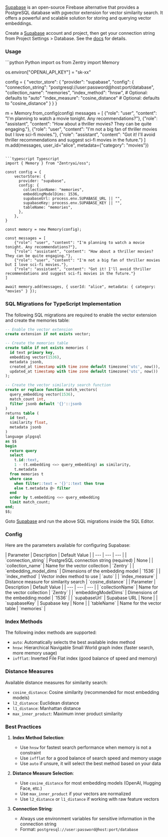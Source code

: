 [Supabase](https://supabase.com/) is an open-source Firebase alternative that provides a PostgreSQL database with pgvector extension for vector similarity search. It offers a powerful and scalable solution for storing and querying vector embeddings.

Create a [Supabase](https://supabase.com/dashboard/projects) account and project, then get your connection string from Project Settings > Database. See the [docs](https://supabase.github.io/vecs/hosting/) for details.

### Usage

<CodeGroup>
```python Python
import os
from Zentry import Memory

os.environ["OPENAI_API_KEY"] = "sk-xx"

config = {
    "vector_store": {
        "provider": "supabase",
        "config": {
            "connection_string": "postgresql://user:password@host:port/database",
            "collection_name": "memories",
            "index_method": "hnsw",  # Optional: defaults to "auto"
            "index_measure": "cosine_distance"  # Optional: defaults to "cosine_distance"
        }
    }
}

m = Memory.from_config(config)
messages = [
    {"role": "user", "content": "I'm planning to watch a movie tonight. Any recommendations?"},
    {"role": "assistant", "content": "How about a thriller movies? They can be quite engaging."},
    {"role": "user", "content": "I'm not a big fan of thriller movies but I love sci-fi movies."},
    {"role": "assistant", "content": "Got it! I'll avoid thriller recommendations and suggest sci-fi movies in the future."}
]
m.add(messages, user_id="alice", metadata={"category": "movies"})
```

```typescript Typescript
import { Memory } from "Zentryai/oss";

const config = {
    vectorStore: {
      provider: "supabase",
      config: {
        collectionName: "memories",
        embeddingModelDims: 1536,
        supabaseUrl: process.env.SUPABASE_URL || "",
        supabaseKey: process.env.SUPABASE_KEY || "",
        tableName: "memories",
      },
    },
}

const memory = new Memory(config);

const messages = [
    {"role": "user", "content": "I'm planning to watch a movie tonight. Any recommendations?"},
    {"role": "assistant", "content": "How about a thriller movies? They can be quite engaging."},
    {"role": "user", "content": "I'm not a big fan of thriller movies but I love sci-fi movies."},
    {"role": "assistant", "content": "Got it! I'll avoid thriller recommendations and suggest sci-fi movies in the future."}
]

await memory.add(messages, { userId: "alice", metadata: { category: "movies" } });
```
</CodeGroup>

### SQL Migrations for TypeScript Implementation

The following SQL migrations are required to enable the vector extension and create the memories table:

```sql
-- Enable the vector extension
create extension if not exists vector;

-- Create the memories table
create table if not exists memories (
  id text primary key,
  embedding vector(1536),
  metadata jsonb,
  created_at timestamp with time zone default timezone('utc', now()),
  updated_at timestamp with time zone default timezone('utc', now())
);

-- Create the vector similarity search function
create or replace function match_vectors(
  query_embedding vector(1536),
  match_count int,
  filter jsonb default '{}'::jsonb
)
returns table (
  id text,
  similarity float,
  metadata jsonb
)
language plpgsql
as $$
begin
  return query
  select
    t.id::text,
    1 - (t.embedding <=> query_embedding) as similarity,
    t.metadata
  from memories t
  where case
    when filter::text = '{}'::text then true
    else t.metadata @> filter
  end
  order by t.embedding <=> query_embedding
  limit match_count;
end;
$$;
```

Goto [Supabase](https://supabase.com/dashboard/projects) and run the above SQL migrations inside the SQL Editor.

### Config

Here are the parameters available for configuring Supabase:

<Tabs>
<Tab title="Python">
| Parameter | Description | Default Value |
| --- | --- | --- |
| `connection_string` | PostgreSQL connection string (required) | None |
| `collection_name` | Name for the vector collection | `Zentry` |
| `embedding_model_dims` | Dimensions of the embedding model | `1536` |
| `index_method` | Vector index method to use | `auto` |
| `index_measure` | Distance measure for similarity search | `cosine_distance` |
</Tab>
<Tab title="TypeScript">
| Parameter | Description | Default Value |
| --- | --- | --- |
| `collectionName` | Name for the vector collection | `Zentry` |
| `embeddingModelDims` | Dimensions of the embedding model | `1536` |
| `supabaseUrl` | Supabase URL | None |
| `supabaseKey` | Supabase key | None |
| `tableName` | Name for the vector table | `memories` |
</Tab>
</Tabs>

### Index Methods

The following index methods are supported:

- `auto`: Automatically selects the best available index method
- `hnsw`: Hierarchical Navigable Small World graph index (faster search, more memory usage)
- `ivfflat`: Inverted File Flat index (good balance of speed and memory)

### Distance Measures

Available distance measures for similarity search:

- `cosine_distance`: Cosine similarity (recommended for most embedding models)
- `l2_distance`: Euclidean distance
- `l1_distance`: Manhattan distance
- `max_inner_product`: Maximum inner product similarity

### Best Practices

1. **Index Method Selection**:
   - Use `hnsw` for fastest search performance when memory is not a constraint
   - Use `ivfflat` for a good balance of search speed and memory usage
   - Use `auto` if unsure, it will select the best method based on your data

2. **Distance Measure Selection**:
   - Use `cosine_distance` for most embedding models (OpenAI, Hugging Face, etc.)
   - Use `max_inner_product` if your vectors are normalized
   - Use `l2_distance` or `l1_distance` if working with raw feature vectors

3. **Connection String**:
   - Always use environment variables for sensitive information in the connection string
   - Format: `postgresql://user:password@host:port/database`

